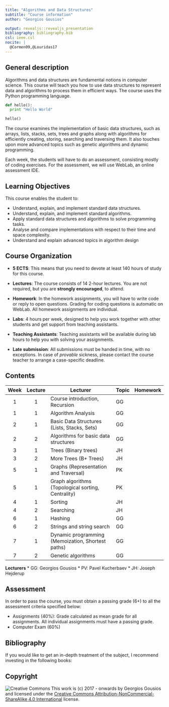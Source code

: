 ```yaml
---
title: "Algorithms and Data Structures"
subtitle: "Course information"
author: "Georgios Gousios"

output: revealjs::revealjs_presentation
bibliography: bibliography.bib
csl: ieee.csl
nocite: |
  @Cormen09,@Louridas17
---
```


## General description

Algorithms and data structures are fundamental notions in computer science.
This course will teach you how to use data structures to represent data and
algorithms to process them in efficient ways. The course uses the Python
programming language.

```python
def hello():
  print "Hello World"

hello()
```

The course examines the implementation of basic data structures, such as arrays, 
lists, stacks, sets, trees and graphs along with algorithms for efficiently
creating, storing, searching and traversing them. It also touches upon
more advanced topics such as genetic algorithms and dynamic programming.

Each week, the students will have to do an assessment, consisting mostly
of coding exercises. For the assessment, we will use WebLab, an online assessment IDE.

## Learning Objectives

This course enables the student to:

* Understand, explain, and implement standard data structures.
* Understand, explain, and implement standard algorithms.
* Apply standard data structures and algorithms to solve programming tasks.
* Analyse and compare implementations with respect to their time and space complexity.
* Understand and explain advanced topics in algorithm design

## Course Organization

* **5 ECTS**: This means that you need to devote at least 140 hours of study
  for this course.

* **Lectures**: The course consists of 14 2-hour lectures. You are not required,
  but you are **strongly encouraged**, to attend.

* **Homework**: In the homework assignments, you will have to write code or reply to open questions. Grading for coding questions is automatic on WebLab. All homework assignments are individual.

* **Labs**: 4 hours per week, designed to help you work together with other
  students and get support from teaching assistants.

* **Teaching Assistants**: Teaching assistants will be available during
  lab hours to help you with solving your assignments.

* **Late submission**: All submissions must be handed in time, with no
  exceptions. In case of *provable* sickness, please contact the course
  teacher to arrange a case-specific deadline.

## Contents


|Week |Lecture | Lecturer | Topic | Homework|
|:---:|:------:|----------|-------|---------|
| 1 | 1 | Course introduction, Recursion  | GG | |
| 1 | 1 | Algorithm Analysis   | GG | |
| 2 | 1 | Basic Data Structures (Lists, Stacks, Sets) | GG | |
| 2 | 2 | Algorithms for basic data structures | GG | |
| 3 | 1 | Trees (Binary trees)  | JH | |
| 3 | 2 | More Trees (B+ Trees) | JH | |
| 5 | 1 | Graphs (Representation and Traversal) | PK ||
| 5 | 1 | Graph algorithms (Topological sorting, Centrality) | PK ||
| 4 | 1 | Sorting | JH ||
| 4 | 2 | Searching | JH ||
| 6 | 1 | Hashing | GG ||
| 6 | 2 | Strings and string search  | GG ||
| 7 | 1 | Dynamic programming (Memoization, Shortest paths) | GG||
| 7 | 2 | Genetic algorithms  | GG||

**Lecturers**
* GG: Georgios Gousios
* PV: Pavel Kucherbaev
* JH: Joseph Hejderup

## Assessment

In order to pass the course, you must obtain a passing grade (6+) to all the
assessment criteria specified below:

* Assignments (40%): Grade calculated as mean grade for all assignments. 
All individual assignments must have a passing grade.
* Computer Exam (60%)

## Bibliography

If you would like to get an in-depth treatment of the subject, I recommend
investing in the following books:

<div id="refs"></div>

## Copyright
![Creative Commons](https://i.creativecommons.org/l/by-nc-sa/4.0/80x15.png)
This work is (c) 2017 - onwards by Georgios Gousios and licensed under the
[Creative Commons Attribution-NonCommercial-ShareAlike 4.0 International
](http://creativecommons.org/licenses/by-nc-sa/4.0/) license.
